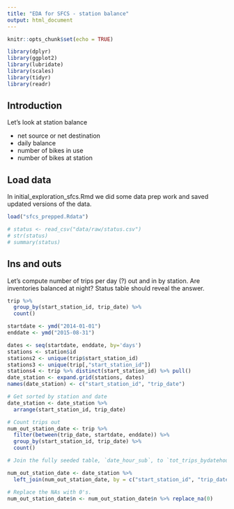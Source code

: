 ```yaml
---
title: "EDA for SFCS - station balance"
output: html_document
---
```


```r
knitr::opts_chunk$set(echo = TRUE)
```

```r
library(dplyr)
library(ggplot2)
library(lubridate)
library(scales)
library(tidyr)
library(readr)
```

## Introduction

Let's look at station balance

- net source or net destination
- daily balance
- number of bikes in use
- number of bikes at station



## Load data

In initial_exploration_sfcs.Rmd we did some data prep work and saved updated versions of the data.

```r
load("sfcs_prepped.Rdata")
```

```r
# status <- read_csv("data/raw/status.csv")
# str(status)
# summary(status)
```

## Ins and outs

Let's compute number of trips per day (?) out and in by station. Are inventories balanced at night? Status table should reveal the answer.

```r
trip %>% 
  group_by(start_station_id, trip_date) %>% 
  count()
```

```r
startdate <- ymd("2014-01-01")
enddate <- ymd("2015-08-31")

dates <- seq(startdate, enddate, by='days')
stations <- station$id
stations2 <- unique(trip$start_station_id)
stations3 <- unique(trip[,"start_station_id"])
stations4 <- trip %>% distinct(start_station_id) %>% pull()
date_station <- expand.grid(stations, dates)
names(date_station) <- c("start_station_id", "trip_date")

# Get sorted by station and date
date_station <- date_station %>% 
  arrange(start_station_id, trip_date)

# Count trips out
num_out_station_date <- trip %>% 
  filter(between(trip_date, startdate, enddate)) %>% 
  group_by(start_station_id, trip_date) %>% 
  count()

# Join the fully seeded table, `date_hour_sub`, to `tot_trips_bydatehour_sub`. 

num_out_station_date <- date_station %>% 
  left_join(num_out_station_date, by = c("start_station_id", "trip_date"))

# Replace the NAs with 0's.
num_out_station_date$n <- num_out_station_date$n %>% replace_na(0)


```
